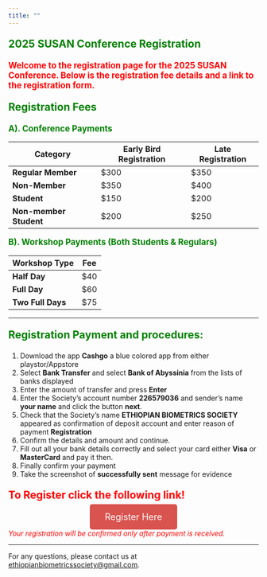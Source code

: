 ```yaml
---
title: ""
--- 
```




<p style="color: green; font-size: 1.5em; font-weight: bold;"> 2025 SUSAN Conference Registration </p>

<p style="color: red; font-size: 1.2em; font-weight: bold;"> Welcome to the registration page for the 2025 SUSAN Conference. Below is the registration fee details and a link to the registration form. </p>

<p style="color: green; font-size: 1.5em; font-weight: bold;"> Registration Fees</p>



<p style="color: green; font-size: 1.2em; font-weight: bold;"> A). Conference Payments</p>

| Category               | Early Bird Registration | Late Registration |
|------------------------|-------------------------|-------------------|
| **Regular Member**     | $300                    | $350              |
| **Non-Member**         | $350                    | $400              |
| **Student**            | $150                    | $200              |
| **Non-member Student** | $200                    | $250              |


<p style="color: green; font-size: 1.2em; font-weight: bold;"> B). Workshop Payments (Both Students & Regulars)</p>

| Workshop Type       | Fee |
|---------------------|-----|
| **Half Day**        | $40 |
| **Full Day**        | $60 |
| **Two Full Days**   | $75 |


<!--  
<p style="color: green; font-size: 1.2em; font-weight: bold;"> C). National Payments (Ethiopian Participants)</p>

| Category | Fee (Birr) |
|----------|-----------|
| **Category 1** | -  |
| **Category 2** | -  |
| **Category 3** | -  |


*These fees cover conference materials, lunches, and access to all sessions.*

-->

---



<p style="color: green; font-size: 1.5em; font-weight: bold;"> Registration Payment and procedures: </p>

 
1. Download the app **Cashgo** a blue colored app from either playstor/Appstore
2. Select **Bank Transfer** and select **Bank of Abyssinia** from the lists of banks displayed 
3. Enter the amount of transfer and press **Enter**
4. Enter the Society's account number **226579036** and sender's name **your name** and click the button **next**.
5. Check that the Society's name **ETHIOPIAN BIOMETRICS SOCIETY** appeared as confirmation of deposit account  and enter reason of payment **Registration**
6. Confirm the details and amount and continue. 
7. Fill out all your bank details correctly and select your card either **Visa** or **MasterCard** and pay it then.
8. Finally confirm your payment
9. Take the screenshot of **successfully sent** message for evidence

<!--  
 - Account Holder: ETHIOPIAN BIOMETRICS SOCIETY 
 - Bank: Bank of Abyssinia  
 - Account Number: 226579036
 - Reference: Surename + Abstract number
 
-->

<p style="color: red; font-size: 1.5em; font-weight: bold;">To Register click the following link!</p>

<div style="text-align: center; margin-top: 20px;">
  <a href="https://docs.google.com/forms/d/e/1FAIpQLSe9aLwBOHwqbfNaRiWK1fIE4xPIP1CQcd2aQD87cswl7NtUVw/viewform" target="_blank" style="background-color: #d9534f; color: white; padding: 15px 30px; font-size: 18px; text-decoration: none; border-radius: 5px;">
    Register Here
  </a>
</div>

*[Your registration will be confirmed only after payment is received.]{style="color: red"}*

---

For any questions, please contact us at [ethiopianbiometricssociety@gmail.com](mailto:ethiopianbiometricssociety@gmail.com).


